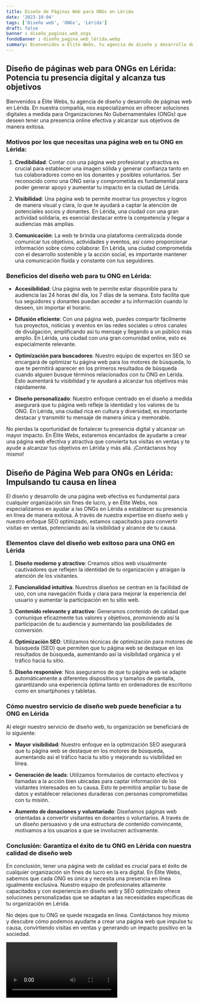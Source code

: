 ```yaml
---
title: Diseño de Páginas Web para ONGs en Lérida
date: '2023-10-04'
tags: ['Diseño web', 'ONGs', 'Lérida']
draft: false
banner : diseño_paginas_web_ongs
fondoBanner : diseño_pagina_web_lérida.webp
summary: Bienvenidos a Élite Webs, tu agencia de diseño y desarrollo de páginas web en Lérida. En nuestra compañía, nos especializamos en ofrecer soluciones digitales a medida para Organizaciones No Gubernamentales (ONGs) que deseen tener una presencia online efectiva y alcanzar sus objetivos de manera exitosa.
---
```


## Diseño de páginas web para ONGs en Lérida: Potencia tu presencia digital y alcanza tus objetivos

Bienvenidos a Élite Webs, tu agencia de diseño y desarrollo de páginas web en Lérida. En nuestra compañía, nos especializamos en ofrecer soluciones digitales a medida para Organizaciones No Gubernamentales (ONGs) que deseen tener una presencia online efectiva y alcanzar sus objetivos de manera exitosa.

### Motivos por los que necesitas una página web en tu ONG en Lérida:

1. **Credibilidad**: Contar con una página web profesional y atractiva es crucial para establecer una imagen sólida y generar confianza tanto en tus colaboradores como en los donantes y posibles voluntarios. Ser reconocido como una ONG seria y comprometida es fundamental para poder generar apoyo y aumentar tu impacto en la ciudad de Lérida.

2. **Visibilidad**: Una página web te permite mostrar tus proyectos y logros de manera visual y clara, lo que te ayudará a captar la atención de potenciales socios y donantes. En Lérida, una ciudad con una gran actividad solidaria, es esencial destacar entre la competencia y llegar a audiencias más amplias.

3. **Comunicación**: La web te brinda una plataforma centralizada donde comunicar tus objetivos, actividades y eventos, así como proporcionar información sobre cómo colaborar. En Lérida, una ciudad comprometida con el desarrollo sostenible y la acción social, es importante mantener una comunicación fluida y constante con tus seguidores.

### Beneficios del diseño web para tu ONG en Lérida:

- **Accesibilidad**: Una página web te permite estar disponible para tu audiencia las 24 horas del día, los 7 días de la semana. Esto facilita que tus seguidores y donantes puedan acceder a tu información cuando lo deseen, sin importar el horario.

- **Difusión eficiente**: Con una página web, puedes compartir fácilmente tus proyectos, noticias y eventos en las redes sociales u otros canales de divulgación, amplificando así tu mensaje y llegando a un público más amplio. En Lérida, una ciudad con una gran comunidad online, esto es especialmente relevante.

- **Optimización para buscadores**: Nuestro equipo de expertos en SEO se encargará de optimizar tu página web para los motores de búsqueda, lo que te permitirá aparecer en los primeros resultados de búsqueda cuando alguien busque términos relacionados con tu ONG en Lérida. Esto aumentará tu visibilidad y te ayudará a alcanzar tus objetivos más rápidamente.

- **Diseño personalizado**: Nuestro enfoque centrado en el diseño a medida asegurará que tu página web refleje la identidad y los valores de tu ONG. En Lérida, una ciudad rica en cultura y diversidad, es importante destacar y transmitir tu mensaje de manera única y memorable.

No pierdas la oportunidad de fortalecer tu presencia digital y alcanzar un mayor impacto. En Élite Webs, estaremos encantados de ayudarte a crear una página web efectiva y atractiva que convierta tus visitas en ventas y te ayude a alcanzar tus objetivos en Lérida y más allá. ¡Contáctanos hoy mismo!

<GifSeo />

<Cta />

## Diseño de Página Web para ONGs en Lérida: Impulsando tu causa en línea

El diseño y desarrollo de una página web efectiva es fundamental para cualquier organización sin fines de lucro, y en Élite Webs, nos especializamos en ayudar a las ONGs en Lérida a establecer su presencia en línea de manera exitosa. A través de nuestra expertise en diseño web y nuestro enfoque SEO optimizado, estamos capacitados para convertir visitas en ventas, potenciando así la visibilidad y alcance de tu causa.

### Elementos clave del diseño web exitoso para una ONG en Lérida

1. **Diseño moderno y atractivo**: Creamos sitios web visualmente cautivadores que reflejen la identidad de tu organización y atraigan la atención de los visitantes.

2. **Funcionalidad intuitiva**: Nuestros diseños se centran en la facilidad de uso, con una navegación fluida y clara para mejorar la experiencia del usuario y aumentar la participación en tu sitio web.

3. **Contenido relevante y atractivo**: Generamos contenido de calidad que comunique eficazmente tus valores y objetivos, promoviendo así la participación de tu audiencia y aumentando las posibilidades de conversión.

4. **Optimización SEO**: Utilizamos técnicas de optimización para motores de búsqueda (SEO) que permiten que tu página web se destaque en los resultados de búsqueda, aumentando así la visibilidad orgánica y el tráfico hacia tu sitio.

5. **Diseño responsive**: Nos aseguramos de que tu página web se adapte automáticamente a diferentes dispositivos y tamaños de pantalla, garantizando una experiencia óptima tanto en ordenadores de escritorio como en smartphones y tabletas.

### Cómo nuestro servicio de diseño web puede beneficiar a tu ONG en Lérida

Al elegir nuestro servicio de diseño web, tu organización se beneficiará de lo siguiente:

- **Mayor visibilidad**: Nuestro enfoque en la optimización SEO asegurará que tu página web se destaque en los motores de búsqueda, aumentando así el tráfico hacia tu sitio y mejorando su visibilidad en línea.

- **Generación de leads**: Utilizamos formularios de contacto efectivos y llamadas a la acción bien ubicadas para captar información de los visitantes interesados en tu causa. Esto te permitirá ampliar tu base de datos y establecer relaciones duraderas con personas comprometidas con tu misión.

- **Aumento de donaciones y voluntariado**: Diseñamos páginas web orientadas a convertir visitantes en donantes o voluntarios. A través de un diseño persuasivo y de una estructura de contenido convincente, motivamos a los usuarios a que se involucren activamente.

### Conclusión: Garantiza el éxito de tu ONG en Lérida con nuestra calidad de diseño web

En conclusión, tener una página web de calidad es crucial para el éxito de cualquier organización sin fines de lucro en la era digital. En Élite Webs, sabemos que cada ONG es única y necesita una presencia en línea igualmente exclusiva. Nuestro equipo de profesionales altamente capacitados y con experiencia en diseño web y SEO optimizado ofrece soluciones personalizadas que se adaptan a las necesidades específicas de tu organización en Lérida.

No dejes que tu ONG se quede rezagada en línea. Contáctanos hoy mismo y descubre cómo podemos ayudarte a crear una página web que impulse tu causa, convirtiendo visitas en ventas y generando un impacto positivo en la sociedad.

<Video />

<CtaBot job='ONGs' city='Lérida'/>

<Gmaps query='Lérida+españa+maps' />